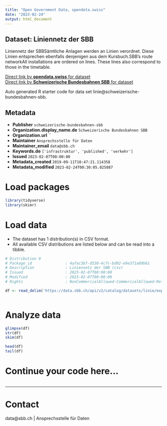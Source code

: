 ```yaml
---
title: "Open Government Data, opendata.swiss"
date: "2023-02-24"
output: html_document
---
```


## Dataset: Liniennetz der SBB

Liniennetz der SBBSämtliche Anlagen werden an Linien verordnet. Diese Linien entsprechen ebenfalls denjenigen aus dem Kursbuch.SBB's route networkAll installations are ordered on lines. These lines also correspond to those in the timetable.

[Direct link by **opendata.swiss** for dataset](https://opendata.swiss/de/dataset/linie)<br>
[Direct link by **Schweizerische Bundesbahnen SBB** for dataset](https://data.sbb.ch/explore/dataset/linie/)

Auto generated R starter code for data set linie@schweizerische-bundesbahnen-sbb.

## Metadata

- **Publisher** `schweizerische-bundesbahnen-sbb`
- **Organization.display_name.de** `Schweizerische Bundesbahnen SBB`
- **Organization.url** ``
- **Maintainer** `Ansprechsstelle für Daten`
- **Maintainer_email** `data@sbb.ch`
- **Keywords.de** `['infrastruktur', 'published', 'verkehr']`
- **Issued** `2023-02-07T00:00:00`
- **Metadata_created** `2019-09-11T10:47:21.114358`
- **Metadata_modified** `2023-02-24T00:30:05.025887`


# Load packages

```r

library(tidyverse)
library(skimr)

```

# Load data

-   The dataset has 1 distribution(s) in CSV format.
-   All available CSV distributions are listed below and can be read into a tibble.

```r

# Distribution 0
# Package_id               : 4afac3b7-d530-4c7c-bd92-e9e371a89b61
# Description              : Liniennetz der SBB (csv)
# Issued                   : 2023-02-07T00:00:00
# Modified                 : 2023-02-07T00:00:00
# Rights                   : NonCommercialAllowed-CommercialAllowed-ReferenceRequired

df <- read_delim('https://data.sbb.ch/api/v2/catalog/datasets/linie/exports/csv')



```

# Analyze data

```r

glimpse(df)
str(df)
skim(df)

head(df)
tail(df)

```

# Continue your code here...

```r

```

------------------------------------------------------------------------

# Contact

data@sbb.ch | Ansprechsstelle für Daten
